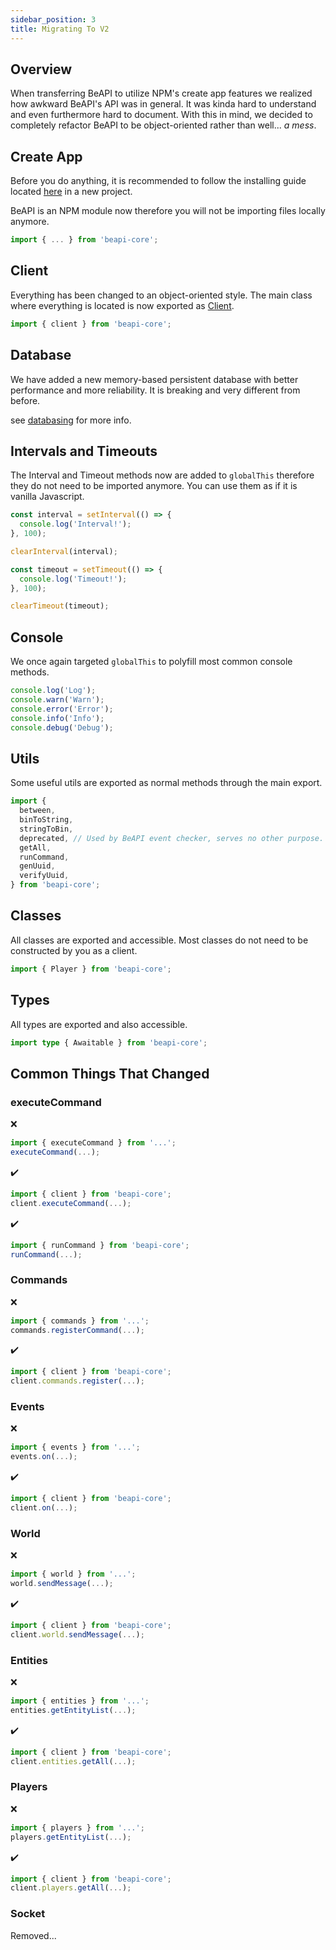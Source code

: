 ```yaml
---
sidebar_position: 3
title: Migrating To V2
---
```


## Overview
When transferring BeAPI to utilize NPM's create app features we realized how
awkward BeAPI's API was in general. It was kinda hard to understand and
even furthermore hard to document. With this in mind, we decided to completely
refactor BeAPI to be object-oriented rather than well... *a mess*.

## Create App
Before you do anything, it is recommended to follow the installing guide located
[here](/docs/starting#scaffolding-your-first-project) in a new project.

BeAPI is an NPM module now therefore you will not be importing files locally anymore.

```ts
import { ... } from 'beapi-core';
```

## Client
Everything has been changed to an object-oriented style. The main class where
everything is located is now exported as [Client](/docs/classes/client).

```ts
import { client } from 'beapi-core';
```

## Database
We have added a new memory-based persistent database with better performance and
more reliability. It is breaking and very different from before.

see [databasing](/docs/examples/databasing) for more info.

## Intervals and Timeouts
The Interval and Timeout methods now are added to `globalThis` therefore they do not need to
be imported anymore. You can use them as if it is vanilla Javascript.

```ts
const interval = setInterval(() => {
  console.log('Interval!');
}, 100);

clearInterval(interval);

const timeout = setTimeout(() => {
  console.log('Timeout!');
}, 100);

clearTimeout(timeout);
```

## Console
We once again targeted `globalThis` to polyfill most common console methods.

```ts
console.log('Log');
console.warn('Warn');
console.error('Error');
console.info('Info');
console.debug('Debug');
```

## Utils
Some useful utils are exported as normal methods through the main export.

```ts
import {
  between,
  binToString,
  stringToBin,
  deprecated, // Used by BeAPI event checker, serves no other purpose.
  getAll,
  runCommand,
  genUuid,
  verifyUuid,
} from 'beapi-core';
```

## Classes
All classes are exported and accessible. Most classes do not need to be constructed by you as a client.

```ts
import { Player } from 'beapi-core';
```

## Types
All types are exported and also accessible.

```ts
import type { Awaitable } from 'beapi-core';
```

## Common Things That Changed

### executeCommand
❌
```ts
import { executeCommand } from '...';
executeCommand(...);
```

✔️
```ts
import { client } from 'beapi-core';
client.executeCommand(...);
```
✔️
```ts
import { runCommand } from 'beapi-core';
runCommand(...);
```

### Commands
❌
```ts
import { commands } from '...';
commands.registerCommand(...);
```

✔️
```ts
import { client } from 'beapi-core';
client.commands.register(...);
```

### Events
❌
```ts
import { events } from '...';
events.on(...);
```

✔️
```ts
import { client } from 'beapi-core';
client.on(...);
```

### World
❌
```ts
import { world } from '...';
world.sendMessage(...);
```

✔️
```ts
import { client } from 'beapi-core';
client.world.sendMessage(...);
```

### Entities
❌
```ts
import { entities } from '...';
entities.getEntityList(...);
```

✔️
```ts
import { client } from 'beapi-core';
client.entities.getAll(...);
```

### Players
❌
```ts
import { players } from '...';
players.getEntityList(...);
```

✔️
```ts
import { client } from 'beapi-core';
client.players.getAll(...);
```

### Socket
Removed...